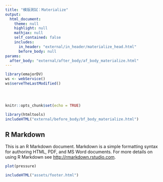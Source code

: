 ```yaml
---
title: "模版測試：Materialize"
output: 
  html_document:
    theme: null
    highlight: null
    mathjax: null
    self_contained: false
    includes:
      in_header: "external/in_header/materialize_head.html"  
      before_body: null 
params:
  after_body: "external/after_body/af_body_materialize.html"  
---
```


```r
library(emajorDV)
ws <- webService()
ws$serveTheLastModified()
```


<header>
</header>
<main>
```r
knitr::opts_chunk$set(echo = TRUE)
```


<!--以下為Body內容-->
```r
library(htmltools)
includeHTML("external/before_body/bf_body_materialize.html")
```


## R Markdown

This is an R Markdown document. Markdown is a simple formatting syntax for authoring HTML, PDF, and MS Word documents. For more details on using R Markdown see <http://rmarkdown.rstudio.com>.


```r
plot(pressure)
```


</main>

<!--footer-->
```r
includeHTML("assets/footer.html")
```
